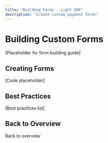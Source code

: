 ```yaml
---
title: "Building Forms - Light SDK"
description: "Create custom payment forms"
---
```


# Building Custom Forms

[Placeholder for form building guide]

## Creating Forms

[Code placeholder]

## Best Practices

[Best practices list]

## Back to Overview

<Card title="Light SDK Overview" icon="arrow-left" href="/mock-sdks/web/light-sdk/overview">
  Back to overview
</Card>

